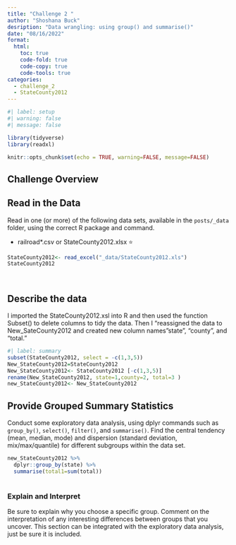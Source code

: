 ```yaml
---
title: "Challenge 2 "
author: "Shoshana Buck"
desription: "Data wrangling: using group() and summarise()"
date: "08/16/2022"
format:
  html:
    toc: true
    code-fold: true
    code-copy: true
    code-tools: true
categories:
  - challenge_2
  - StateCounty2012
---
```


```r
#| label: setup
#| warning: false
#| message: false

library(tidyverse)
library(readxl)

knitr::opts_chunk$set(echo = TRUE, warning=FALSE, message=FALSE)
```

## Challenge Overview

## Read in the Data

Read in one (or more) of the following data sets, available in the `posts/_data` folder, using the correct R package and command.

-   railroad\*.csv or StateCounty2012.xlsx ⭐

```r
StateCounty2012<- read_excel("_data/StateCounty2012.xls") 
StateCounty2012

 


```


## Describe the data

I imported the StateCounty2012.xsl into R and then used the function Subset() to delete columns to tidy the data. Then I "reassigned the data to New_SateCounty2012 and created new column names "state", "county", and "total."

```r
#| label: summary
subset(StateCounty2012, select = -c(1,3,5))
New_StateCounty2012=StateCounty2012 
New_StateCounty2012<- StateCounty2012 [-c(1,3,5)] 
rename(New_StateCounty2012, state=1,county=2, total=3 )
new_StateCounty2012<- New_StateCounty2012


```

## Provide Grouped Summary Statistics

Conduct some exploratory data analysis, using dplyr commands such as `group_by()`, `select()`, `filter()`, and `summarise()`. Find the central tendency (mean, median, mode) and dispersion (standard deviation, mix/max/quantile) for different subgroups within the data set.

```r
new_StateCounty2012 %>% 
  dplyr::group_by(state) %>% 
  summarise(total1=sum(total))
  
```

### Explain and Interpret

Be sure to explain why you choose a specific group. Comment on the interpretation of any interesting differences between groups that you uncover. This section can be integrated with the exploratory data analysis, just be sure it is included.
